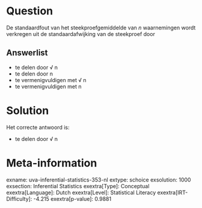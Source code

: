 Question
========

De standaardfout van het steekproefgemiddelde van *n* waarnemingen wordt
verkregen uit de standaardafwijking van de steekproef door

Answerlist
----------

* te delen door √ n
* te delen door n
* te vermenigvuldigen met √ n
* te vermenigvuldigen met n

Solution
========

Het correcte antwoord is: 

* te delen door √ n

Meta-information
================
exname: uva-inferential-statistics-353-nl
extype: schoice
exsolution: 1000
exsection: Inferential Statistics
exextra[Type]: Conceptual
exextra[Language]: Dutch
exextra[Level]: Statistical Literacy
exextra[IRT-Difficulty]: -4.215
exextra[p-value]: 0.9881
